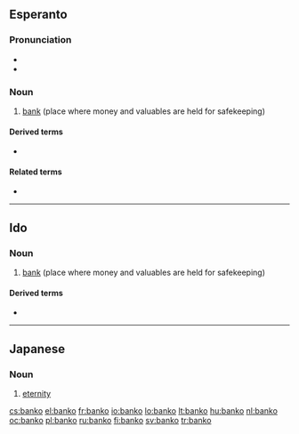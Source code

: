 ==Esperanto==

===Pronunciation===
* {{IPA|/ˈbanko/|lang=eo}}
* {{hyphenation|ban|ko}}

===Noun===
{{eo-noun}}

# [[bank]] (place where money and valuables are held for safekeeping)

====Derived terms====
* {{l|eo|bankisto}}

====Related terms====
* {{l|eo|datumbanko}}

----

==Ido==

===Noun===
{{io-noun|bank}}

# [[bank]] (place where money and valuables are held for safekeeping)

====Derived terms====
* {{l|io|bankisto}}

----

==Japanese==

===Noun===
{{ja-noun|r|kanji=万古|hira=ばんこ}}

# [[eternity]]

[[cs:banko]]
[[el:banko]]
[[fr:banko]]
[[io:banko]]
[[lo:banko]]
[[lt:banko]]
[[hu:banko]]
[[nl:banko]]
[[oc:banko]]
[[pl:banko]]
[[ru:banko]]
[[fi:banko]]
[[sv:banko]]
[[tr:banko]]